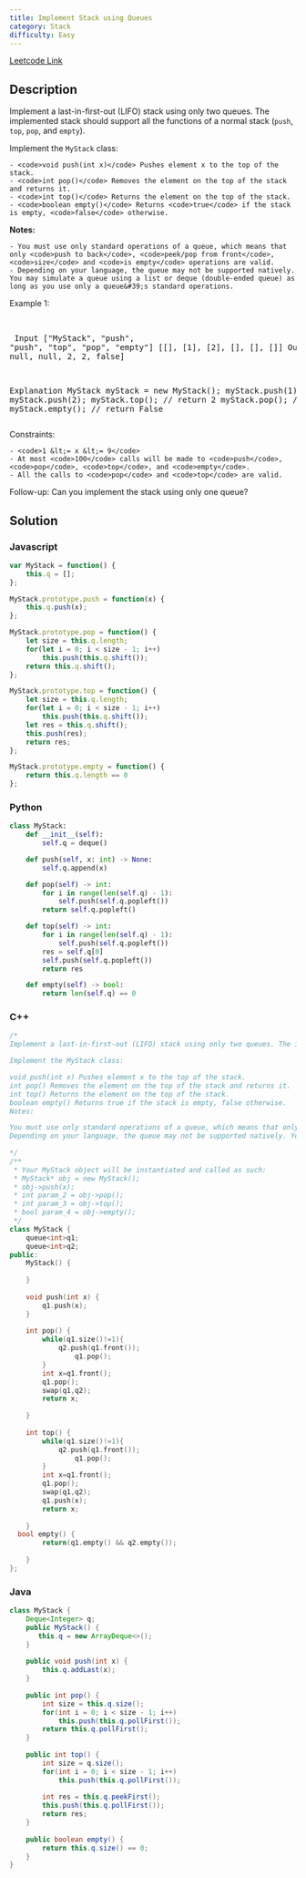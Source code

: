 ```yaml
---
title: Implement Stack using Queues
category: Stack
difficulty: Easy
---
```


<Callout>

[Leetcode Link](https://leetcode.com/problems/implement-stack-using-queues)

</Callout>

## Description
Implement a last-in-first-out (LIFO) stack using only two queues. The implemented stack should support all the functions of a normal stack (<code>push</code>, <code>top</code>, <code>pop</code>, and <code>empty</code>).

Implement the <code>MyStack</code> class:


	- <code>void push(int x)</code> Pushes element x to the top of the stack.
	- <code>int pop()</code> Removes the element on the top of the stack and returns it.
	- <code>int top()</code> Returns the element on the top of the stack.
	- <code>boolean empty()</code> Returns <code>true</code> if the stack is empty, <code>false</code> otherwise.


<b>Notes:</b>


	- You must use only standard operations of a queue, which means that only <code>push to back</code>, <code>peek/pop from front</code>, <code>size</code> and <code>is empty</code> operations are valid.
	- Depending on your language, the queue may not be supported natively. You may simulate a queue using a list or deque (double-ended queue) as long as you use only a queue&#39;s standard operations.


 
Example 1:

<br /><pre className="overflow-x-auto">
Input
[&quot;MyStack&quot;, &quot;push&quot;, &quot;push&quot;, &quot;top&quot;, &quot;pop&quot;, &quot;empty&quot;]
[[], [1], [2], [], [], []]
Output
[null, null, null, 2, 2, false]

Explanation
MyStack myStack = new MyStack();
myStack.push(1);
myStack.push(2);
myStack.top(); // return 2
myStack.pop(); // return 2
myStack.empty(); // return False
</pre>

 
Constraints:


	- <code>1 &lt;= x &lt;= 9</code>
	- At most <code>100</code> calls will be made to <code>push</code>, <code>pop</code>, <code>top</code>, and <code>empty</code>.
	- All the calls to <code>pop</code> and <code>top</code> are valid.


 
Follow-up: Can you implement the stack using only one queue?


## Solution

### Javascript
```javascript
var MyStack = function() {
    this.q = [];
};

MyStack.prototype.push = function(x) {
    this.q.push(x);
};

MyStack.prototype.pop = function() {
    let size = this.q.length;
    for(let i = 0; i < size - 1; i++)
        this.push(this.q.shift());
    return this.q.shift();
};

MyStack.prototype.top = function() {
    let size = this.q.length;
    for(let i = 0; i < size - 1; i++)
        this.push(this.q.shift());
    let res = this.q.shift();
    this.push(res);
    return res;
};

MyStack.prototype.empty = function() {
    return this.q.length == 0
};

```
### Python
```python
class MyStack:
    def __init__(self):
        self.q = deque()

    def push(self, x: int) -> None:
        self.q.append(x)

    def pop(self) -> int:
        for i in range(len(self.q) - 1):
            self.push(self.q.popleft())
        return self.q.popleft()

    def top(self) -> int:
        for i in range(len(self.q) - 1):
            self.push(self.q.popleft())
        res = self.q[0]
        self.push(self.q.popleft())
        return res

    def empty(self) -> bool:
        return len(self.q) == 0

```
### C++
```cpp
/*
Implement a last-in-first-out (LIFO) stack using only two queues. The implemented stack should support all the functions of a normal stack (push, top, pop, and empty).

Implement the MyStack class:

void push(int x) Pushes element x to the top of the stack.
int pop() Removes the element on the top of the stack and returns it.
int top() Returns the element on the top of the stack.
boolean empty() Returns true if the stack is empty, false otherwise.
Notes:

You must use only standard operations of a queue, which means that only push to back, peek/pop from front, size and is empty operations are valid.
Depending on your language, the queue may not be supported natively. You may simulate a queue using a list or deque (double-ended queue) as long as you use only a queue's standard operations.
 
*/
/**
 * Your MyStack object will be instantiated and called as such:
 * MyStack* obj = new MyStack();
 * obj->push(x);
 * int param_2 = obj->pop();
 * int param_3 = obj->top();
 * bool param_4 = obj->empty();
 */
class MyStack {
    queue<int>q1;
    queue<int>q2;
public:
    MyStack() {
        
    }
    
    void push(int x) {
        q1.push(x);
    }
    
    int pop() {
        while(q1.size()!=1){
            q2.push(q1.front());
                q1.pop();
        }
        int x=q1.front();
        q1.pop();
        swap(q1,q2);
        return x;
        
    }
    
    int top() {
        while(q1.size()!=1){
            q2.push(q1.front());
                q1.pop();
        }
        int x=q1.front();
        q1.pop();
        swap(q1,q2);
        q1.push(x);
        return x;
        
    }
  bool empty() {
        return(q1.empty() && q2.empty());
            
    }
};

```
### Java
```java
class MyStack {
    Deque<Integer> q;
    public MyStack() {
       this.q = new ArrayDeque<>(); 
    }
    
    public void push(int x) {
        this.q.addLast(x);
    }
    
    public int pop() {
        int size = this.q.size();
        for(int i = 0; i < size - 1; i++)
            this.push(this.q.pollFirst());
        return this.q.pollFirst();
    }
    
    public int top() {
        int size = q.size();
        for(int i = 0; i < size - 1; i++)
            this.push(this.q.pollFirst());
        
        int res = this.q.peekFirst();
        this.push(this.q.pollFirst());
        return res;
    }
    
    public boolean empty() {
        return this.q.size() == 0;
    }
}

```


